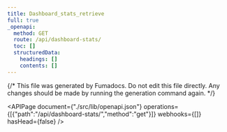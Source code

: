 ```yaml
---
title: Dashboard_stats_retrieve
full: true
_openapi:
  method: GET
  route: /api/dashboard-stats/
  toc: []
  structuredData:
    headings: []
    contents: []
---
```

{/* This file was generated by Fumadocs. Do not edit this file directly. Any changes should be made by running the generation command again. */\}

<APIPage document={"./src/lib/openapi.json"} operations={[{"path":"/api/dashboard-stats/","method":"get"}]} webhooks={[]} hasHead={false} />
